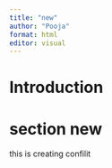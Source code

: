 ```yaml
---
title: "new"
author: "Pooja"
format: html
editor: visual
---
```


# Introduction 



# section new 

this is creating confilit 



